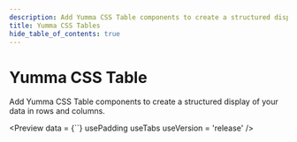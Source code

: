 ```yaml
---
description: Add Yumma CSS Table components to create a structured display of your data in rows and columns.
title: Yumma CSS Tables
hide_table_of_contents: true
---
```



# Yumma CSS Table

Add Yumma CSS Table components to create a structured display of your data in rows and columns.

<Preview
  data = {``}
  usePadding
  useTabs
  useVersion = 'release'
/>